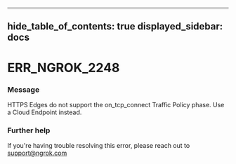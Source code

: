 

---
hide_table_of_contents: true
displayed_sidebar: docs
---


# ERR_NGROK_2248

### Message
HTTPS Edges do not support the on_tcp_connect Traffic Policy phase. Use a Cloud Endpoint instead.

<ErrorDetails error="err_ngrok_2248" />



### Further help
If you're having trouble resolving this error, please reach out to [support@ngrok.com](mailto:support@ngrok.com?subject=Help%20with%20ERR_NGROK_2248)

